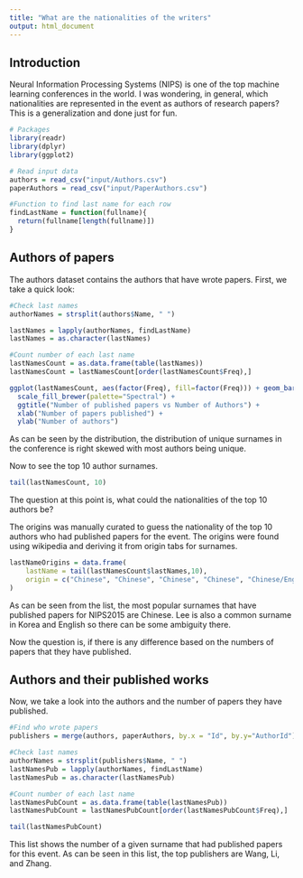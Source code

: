 ```yaml
---
title: "What are the nationalities of the writers"
output: html_document
---
```


## Introduction

Neural Information Processing Systems (NIPS) is one of the top machine learning conferences in the world. I was wondering, in general, which nationalities are represented in the event as authors of research papers? This is a generalization and done just for fun.

```r
# Packages
library(readr)
library(dplyr)
library(ggplot2)

# Read input data
authors = read_csv("input/Authors.csv")
paperAuthors = read_csv("input/PaperAuthors.csv")

#Function to find last name for each row
findLastName = function(fullname){
  return(fullname[length(fullname)])
}
```

## Authors of papers

The authors dataset contains the authors that have wrote papers. First, we take a quick look:

```r
#Check last names
authorNames = strsplit(authors$Name, " ")

lastNames = lapply(authorNames, findLastName)
lastNames = as.character(lastNames)

#Count number of each last name
lastNamesCount = as.data.frame(table(lastNames))
lastNamesCount = lastNamesCount[order(lastNamesCount$Freq),]
```

```r
ggplot(lastNamesCount, aes(factor(Freq), fill=factor(Freq))) + geom_bar() + 
  scale_fill_brewer(palette="Spectral") + 
  ggtitle("Number of published papers vs Number of Authors") + 
  xlab("Number of papers published") + 
  ylab("Number of authors")
```

As can be seen by the distribution, the distribution of unique surnames in the conference is right skewed with most authors being unique.

Now to see the top 10 author surnames.

```r
tail(lastNamesCount, 10)
```

The question at this point is, what could the nationalities of the top 10 authors be?

The origins was manually curated to guess the nationality of the top 10 authors who had published papers for the event. The origins were found using wikipedia and deriving it from origin tabs for surnames. 

```r
lastNameOrigins = data.frame(
    lastName = tail(lastNamesCount$lastNames,10),
    origin = c("Chinese", "Chinese", "Chinese", "Chinese", "Chinese/English/Korean", "Chinese", "Chinese", "Chinese", "Chinese", "Chinese")
)
```

As can be seen from the list, the most popular surnames that have published papers for NIPS2015 are Chinese. Lee is also a common surname in Korea and English so there can be some ambiguity there.

Now the question is, if there is any difference based on the numbers of papers that they have published.

## Authors and their published works

Now, we take a look into the authors and the number of papers they have published.

```r
#Find who wrote papers
publishers = merge(authors, paperAuthors, by.x = "Id", by.y="AuthorId")

#Check last names
authorNames = strsplit(publishers$Name, " ")
lastNamesPub = lapply(authorNames, findLastName)
lastNamesPub = as.character(lastNamesPub)

#Count number of each last name
lastNamesPubCount = as.data.frame(table(lastNamesPub))
lastNamesPubCount = lastNamesPubCount[order(lastNamesPubCount$Freq),]

tail(lastNamesPubCount)
```

This list shows the number of a given surname that had published papers for this event. As can be seen in this list, the top publishers are Wang, Li, and Zhang.